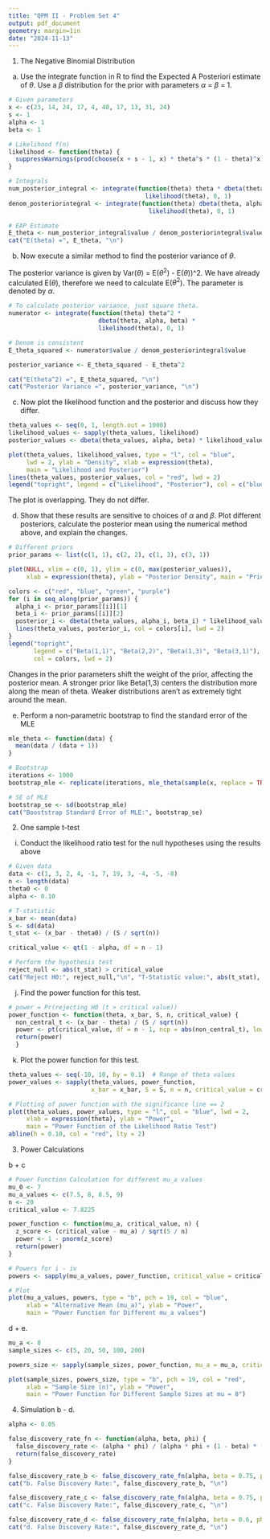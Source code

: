 ```yaml
---
title: "QPM II - Problem Set 4"
output: pdf_document
geometry: margin=1in
date: "2024-11-13"
---
```


1) The Negative Binomial Distribution

a. Use the integrate function in R to find the Expected A Posteriori estimate of $\theta$. Use a $\beta$ distribution for the prior with parameters $\alpha$ = $\beta$ = 1.
```r
# Given parameters
x <- c(23, 14, 24, 17, 4, 40, 17, 13, 31, 24)
s <- 1
alpha <- 1
beta <- 1

# Likelihood f(n)
likelihood <- function(theta) {
  suppressWarnings(prod(choose(x + s - 1, x) * theta^s * (1 - theta)^x))
}

# Integrals
num_posterior_integral <- integrate(function(theta) theta * dbeta(theta, alpha, beta) * 
                                      likelihood(theta), 0, 1)
denom_posteriorintegral <- integrate(function(theta) dbeta(theta, alpha, beta) * 
                                       likelihood(theta), 0, 1)

# EAP Estimate
E_theta <- num_posterior_integral$value / denom_posteriorintegral$value
cat("E(theta) =", E_theta, "\n")


```
b. Now execute a similar method to find the posterior variance of $\theta$.

The posterior variance is given by Var($\theta$) = E($\theta^2$) - E($\theta$))^2. 
We have already calculated E($\theta$), therefore we need to calculate E($\theta^2$). 
The parameter is denoted by $\alpha$.

```r

# To calculate posterior variance, just square theta.
numerator <- integrate(function(theta) theta^2 * 
                         dbeta(theta, alpha, beta) * 
                         likelihood(theta), 0, 1)

# Denom is consistent
E_theta_squared <- numerator$value / denom_posteriorintegral$value

posterior_variance <- E_theta_squared - E_theta^2

cat("E(theta^2) =", E_theta_squared, "\n")
cat("Posterior Variance =", posterior_variance, "\n")
```
c. Now plot the likelihood function and the posterior and discuss how they differ.
```r
theta_values <- seq(0, 1, length.out = 1000)
likelihood_values <- sapply(theta_values, likelihood)
posterior_values <- dbeta(theta_values, alpha, beta) * likelihood_values

plot(theta_values, likelihood_values, type = "l", col = "blue", 
     lwd = 2, ylab = "Density", xlab = expression(theta), 
     main = "Likelihood and Posterior")
lines(theta_values, posterior_values, col = "red", lwd = 2)
legend("topright", legend = c("Likelihood", "Posterior"), col = c("blue", "red"), lwd = 2)

```
The plot is overlapping. They do not differ.

d. Show that these results are sensitive to choices of $\alpha$ and $\beta$. Plot different posteriors, calculate the posterior mean using the numerical method above, and explain the changes.
```r
# Different priors
prior_params <- list(c(1, 1), c(2, 2), c(1, 3), c(3, 1))

plot(NULL, xlim = c(0, 1), ylim = c(0, max(posterior_values)), 
     xlab = expression(theta), ylab = "Posterior Density", main = "Prior Sensitivity")

colors <- c("red", "blue", "green", "purple")
for (i in seq_along(prior_params)) {
  alpha_i <- prior_params[[i]][1]
  beta_i <- prior_params[[i]][2]
  posterior_i <- dbeta(theta_values, alpha_i, beta_i) * likelihood_values
  lines(theta_values, posterior_i, col = colors[i], lwd = 2)
}
legend("topright", 
       legend = c("Beta(1,1)", "Beta(2,2)", "Beta(1,3)", "Beta(3,1)"), 
       col = colors, lwd = 2)

```

Changes in the prior parameters shift the weight of the prior, affecting the posterior mean. A stronger prior like Beta(1,3) centers the distribution more along the mean of theta. Weaker distributions aren't as extremely tight around the mean.

e. Perform a non-parametric bootstrap to find the standard error of the MLE
```r
mle_theta <- function(data) {
  mean(data / (data + 1))
}

# Bootstrap
iterations <- 1000
bootstrap_mle <- replicate(iterations, mle_theta(sample(x, replace = TRUE)))

# SE of MLE
bootstrap_se <- sd(bootstrap_mle)
cat("Booststrap Standard Error of MLE:", bootstrap_se)

```
2) One sample t-test

i. Conduct the likelihood ratio test for the null hypotheses using the results above
```r
# Given data
data <- c(1, 3, 2, 4, -1, 7, 19, 3, -4, -5, -8)
n <- length(data)
theta0 <- 0 
alpha <- 0.10

# T-statistic
x_bar <- mean(data)
S <- sd(data)
t_stat <- (x_bar - theta0) / (S / sqrt(n))

critical_value <- qt(1 - alpha, df = n - 1)

# Perform the hypothesis test
reject_null <- abs(t_stat) > critical_value
cat("Reject H0:", reject_null,"\n", "T-Statistic value:", abs(t_stat), "\n", "Critical Value:", critical_value)

```

j. Find the power function for this test.
```r
# power = Pr(rejecting H0 (t > critical value))
power_function <- function(theta, x_bar, S, n, critical_value) {
  non_central_t <- (x_bar - theta) / (S / sqrt(n))
  power <- pt(critical_value, df = n - 1, ncp = abs(non_central_t), lower.tail = FALSE)
  return(power)
  }

```

k. Plot the power function for this test.
```r
theta_values <- seq(-10, 10, by = 0.1)  # Range of theta values
power_values <- sapply(theta_values, power_function, 
                       x_bar = x_bar, S = S, n = n, critical_value = critical_value)

# Plotting of power function with the significance line == 2 
plot(theta_values, power_values, type = "l", col = "blue", lwd = 2,
     xlab = expression(theta), ylab = "Power",
     main = "Power Function of the Likelihood Ratio Test")
abline(h = 0.10, col = "red", lty = 2)

```


3) Power Calculations

b + c
```r
# Power Function Calculation for different mu_a values
mu_0 <- 7 
mu_a_values <- c(7.5, 8, 8.5, 9)
n <- 20
critical_value <- 7.8225

power_function <- function(mu_a, critical_value, n) {
  z_score <- (critical_value - mu_a) / sqrt(5 / n)
  power <- 1 - pnorm(z_score)
  return(power)
}

# Powers for i - iv
powers <- sapply(mu_a_values, power_function, critical_value = critical_value, n = n)

# Plot
plot(mu_a_values, powers, type = "b", pch = 19, col = "blue", 
     xlab = "Alternative Mean (mu_a)", ylab = "Power", 
     main = "Power Function for Different mu_a values")

```

d + e.
```r

mu_a <- 8
sample_sizes <- c(5, 20, 50, 100, 200)

powers_size <- sapply(sample_sizes, power_function, mu_a = mu_a, critical_value = critical_value)

plot(sample_sizes, powers_size, type = "b", pch = 19, col = "red", 
     xlab = "Sample Size (n)", ylab = "Power", 
     main = "Power Function for Different Sample Sizes at mu = 8")

```

4) Simulation
b - d.
```r

alpha <- 0.05

false_discovery_rate_fn <- function(alpha, beta, phi) {
  false_discovery_rate <- (alpha * phi) / (alpha * phi + (1 - beta) * (1 - phi))
  return(false_discovery_rate)
}

false_discovery_rate_b <- false_discovery_rate_fn(alpha, beta = 0.75, phi = (1/6))
cat("b. False Discovery Rate:", false_discovery_rate_b, "\n")

false_discovery_rate_c <- false_discovery_rate_fn(alpha, beta = 0.75, phi = (1/21) )
cat("c. False Discovery Rate:", false_discovery_rate_c, "\n")

false_discovery_rate_d <- false_discovery_rate_fn(alpha, beta = 0.6, phi = (1/41))
cat("d. False Discovery Rate:", false_discovery_rate_d, "\n")


```